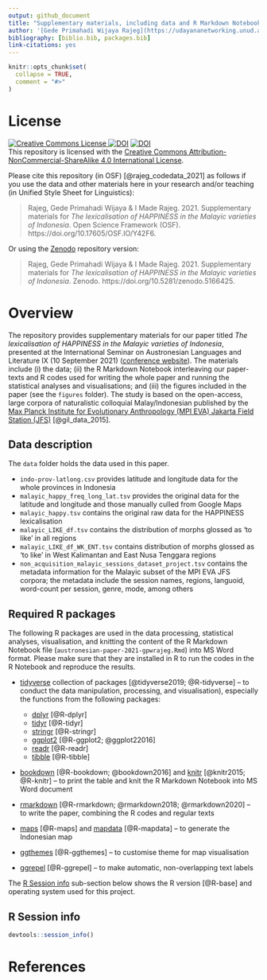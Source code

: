 ```yaml
---
output: github_document
title: "Supplementary materials, including data and R Markdown Notebook, for a paper titled *The lexicalisation of HAPPINESS in the Malayic varieties of Indonesia*"
author: '[Gede Primahadi Wijaya Rajeg](https://udayananetworking.unud.ac.id/lecturer/880-gede-primahadi-wijaya-rajeg) <a itemprop="sameAs" content="https://orcid.org/0000-0002-2047-8621" href="https://orcid.org/0000-0002-2047-8621" target="orcid.widget" rel="noopener noreferrer" style="vertical-align:top;"><img src="https://orcid.org/sites/default/files/images/orcid_16x16.png" style="width:1em;margin-right:.5em;" alt="ORCID iD icon"></a> & [I Made Rajeg](https://udayananetworking.unud.ac.id/lecturer/1817-i-made-rajeg) <a itemprop="sameAs" content="https://orcid.org/0000-0001-8989-0203" href="https://orcid.org/0000-0001-8989-0203" target="orcid.widget" rel="noopener noreferrer" style="vertical-align:top;"><img src="https://orcid.org/sites/default/files/images/orcid_16x16.png" style="width:1em;margin-right:.5em;" alt="ORCID iD icon"></a><br />Universitas Udayana, Indonesia'
bibliography: [biblio.bib, packages.bib]
link-citations: yes
---
```


<!-- README.md is generated from README.Rmd. Please edit that file -->

```r
knitr::opts_chunk$set(
  collapse = TRUE,
  comment = "#>"
)
```

# License

<a rel="license" href="http://creativecommons.org/licenses/by-nc-sa/4.0/"><img alt="Creative Commons License" style="border-width:0" src="https://i.creativecommons.org/l/by-nc-sa/4.0/88x31.png" /> [![DOI](https://img.shields.io/badge/OSF-Y42F6-blue.svg?link=https://osf.io/Y42F6/)](https://osf.io/y42f6/) [![DOI](https://zenodo.org/badge/DOI/10.5281/zenodo.5166425.svg)](https://doi.org/10.5281/zenodo.5166425)<br />This repository is licensed with the <a rel="license" href="http://creativecommons.org/licenses/by-nc-sa/4.0/">Creative Commons Attribution-NonCommercial-ShareAlike 4.0 International License</a>.

Please cite this repository (in OSF) [@rajeg_codedata_2021] as follows if you use the data and other materials here in your research and/or teaching (in Unified Style Sheet for Linguistics):

> Rajeg, Gede Primahadi Wijaya & I Made Rajeg. 2021. Supplementary materials for *The lexicalisation of HAPPINESS in the Malayic varieties of Indonesia*. Open Science Framework (OSF). https://doi.org/10.17605/OSF.IO/Y42F6.

Or using the [Zenodo](https://doi.org/10.5281/zenodo.5166425) repository version:

> Rajeg, Gede Primahadi Wijaya & I Made Rajeg. 2021. Supplementary materials for *The lexicalisation of HAPPINESS in the Malayic varieties of Indonesia*. Zenodo. https://doi.org/10.5281/zenodo.5166425.

# Overview 

The repository provides supplementary materials for our paper titled *The lexicalisation of HAPPINESS in the Malayic varieties of Indonesia*, presented at the International Seminar on Austronesian Languages and Literature IX (10 September 2021) ([conference website](https://ucs.unud.ac.id/conf/isall-ix)). The materials include (i) the data; (ii) the R Markdown Notebook interleaving our paper-texts and R codes used for writing the whole paper and running the statistical analyses and visualisations; and (iii) the figures included in the paper (see the `figures` folder). The study is based on the open-access, large corpora of naturalistic colloquial Malay/Indonesian published by the [Max Planck Institute for Evolutionary Anthropology (MPI EVA) Jakarta Field Station (JFS)](https://lingweb.eva.mpg.de/archive/jakarta/index.html) [@gil_data_2015].

## Data description

The `data` folder holds the data used in this paper.

- `indo-prov-latlong.csv` provides latitude and longitude data for the whole provinces in Indonesia
- `malayic_happy_freq_long_lat.tsv` provides the original data for the latitude and longitude and those manually culled from Google Maps
- `malayic_happy.tsv` contains the original raw data for the HAPPINESS lexicalisation
- `malayic_LIKE_df.tsv` contains the distribution of morphs glossed as 'to like' in all regions
- `malayic_LIKE_df_WK_ENT.tsv` contains distribution of morphs glossed as 'to like' in West Kalimantan and East Nusa Tenggara regions
- `non_acquisition_malayic_sessions_dataset_project.tsv` contains the metadata information for the Malayic subset of the MPI EVA JFS corpora; the metadata include the session names, regions, languoid, word-count per session, genre, mode, among others

## Required R packages

The following R packages are used in the data processing, statistical analyses, visualisation, and knitting the content of the R Markdown Notebook file (`austronesian-paper-2021-gpwrajeg.Rmd`) into MS Word format. Please make sure that they are installed in R to run the codes in the R Notebook and reproduce the results.

- [tidyverse](https://www.tidyverse.org) collection of packages [@tidyverse2019; @R-tidyverse] -- to conduct the data manipulation, processing, and visualisation), especially the functions from the following packages:

  - [dplyr](https://dplyr.tidyverse.org) [@R-dplyr]
  - [tidyr](https://tidyr.tidyverse.org) [@R-tidyr]
  - [stringr](https://stringr.tidyverse.org) [@R-stringr]
  - [ggplot2](https://ggplot2.tidyverse.org) [@R-ggplot2; @ggplot22016]
  - [readr](https://readr.tidyverse.org) [@R-readr]
  - [tibble](https://tibble.tidyverse.org) [@R-tibble]
  
- [bookdown](https://bookdown.org/home/) [@R-bookdown; @bookdown2016] and [knitr](https://yihui.org/knitr/) [@knitr2015; @R-knitr] -- to print the table and knit the R Markdown Notebook into MS Word document
- [rmarkdown](https://rmarkdown.rstudio.com) [@R-rmarkdown; @rmarkdown2018; @rmarkdown2020] -- to write the paper, combining the R codes and regular texts
- [maps](https://cran.r-project.org/web/packages/maps/maps.pdf) [@R-maps] and [mapdata](https://cran.r-project.org/web/packages/mapdata/mapdata.pdf) [@R-mapdata] -- to generate the Indonesian map
- [ggthemes](https://github.com/jrnold/ggthemes) [@R-ggthemes] -- to customise theme for map visualisation 
- [ggrepel](R-ggrepel) [@R-ggrepel] -- to make automatic, non-overlapping text labels

The [R Session info](#sess-info) sub-section below shows the R version [@R-base] and operating system used for this project.

## R Session info {#sess-info}

```r
devtools::session_info()
```

# References
